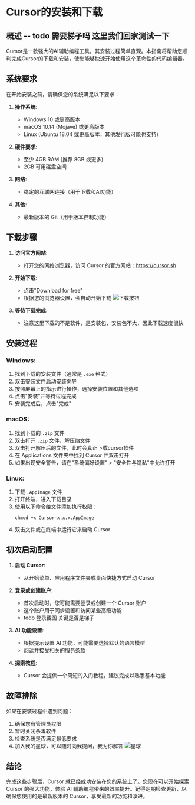# Cursor的安装和下载

## 概述   -- todo 需要梯子吗 这里我们回家测试一下

Cursor是一款强大的AI辅助编程工具，其安装过程简单直观。本指南将帮助您顺利完成Cursor的下载和安装，使您能够快速开始使用这个革命性的代码编辑器。

## 系统要求

在开始安装之前，请确保您的系统满足以下要求：

1. **操作系统**:
   - Windows 10 或更高版本
   - macOS 10.14 (Mojave) 或更高版本
   - Linux (Ubuntu 18.04 或更高版本，其他发行版可能也支持)

2. **硬件要求**:
   - 至少 4GB RAM (推荐 8GB 或更多)
   - 2GB 可用磁盘空间

3. **网络**:
   - 稳定的互联网连接（用于下载和AI功能）

4. **其他**:
   - 最新版本的 Git（用于版本控制功能）

## 下载步骤

1. **访问官方网站**:
   - 打开您的网络浏览器，访问 Cursor 的官方网站：https://cursor.sh
2. **开始下载**:
   - 点击"Download for free"
   - 根据您的浏览器设置，会自动开始下载
![下载按钮](/download.png)


4. **等待下载完成**:
   -  注意这里下载的不是软件，是安装包，安装包不大，因此下载速度很快

## 安装过程

### Windows:

1. 找到下载的安装文件（通常是 `.exe` 格式）
2. 双击安装文件启动安装向导
3. 按照屏幕上的指示进行操作，选择安装位置和其他选项
4. 点击"安装"并等待过程完成
5. 安装完成后，点击"完成"

### macOS:

1. 找到下载的 `.zip` 文件
2. 双击打开 `.zip` 文件，解压缩文件
3. 双击打开解压后的文件，此时会真正下载cursor软件
4. 在 Applications 文件夹中找到 Cursor 并双击打开
5. 如果出现安全警告，请在"系统偏好设置" > "安全性与隐私"中允许打开

### Linux:

1. 下载 `.AppImage` 文件
2. 打开终端，进入下载目录
3. 使用以下命令给文件添加执行权限：
   ```
   chmod +x Cursor-x.x.x.AppImage
   ```
4. 双击文件或在终端中运行它来启动 Cursor

## 初次启动配置

1. **启动 Cursor**:
   - 从开始菜单、应用程序文件夹或桌面快捷方式启动 Cursor

2. **登录或创建账户**:
   - 首次启动时，您可能需要登录或创建一个 Cursor 账户
   - 这个账户用于同步设置和访问某些高级功能
   - todo 登录截图 关键是否是梯子

4. **AI 功能设置**:
   - 根据提示设置 AI 功能，可能需要选择默认的语言模型
   - 阅读并接受相关的服务条款

5. **探索教程**:
   - Cursor 会提供一个简短的入门教程，建议完成以熟悉基本功能

## 故障排除

如果在安装过程中遇到问题：

1. 确保您有管理员权限
2. 暂时关闭杀毒软件
3. 检查系统是否满足最低要求
4. 加入我的星球，可以随时向我提问，我为你解答
![星球](/star.png) 


## 结论

完成这些步骤后，Cursor 就已经成功安装在您的系统上了。您现在可以开始探索 Cursor 的强大功能，体验 AI 辅助编程带来的效率提升。记得定期检查更新，以确保您使用的是最新版本的 Cursor，享受最新的功能和改进。